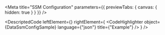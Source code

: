 
<Meta title="SSM Configuration" parameters={{ previewTabs: { canvas: { hidden: true } } }} />

<DescriptedCode
  leftElement={<DataSsmConfigDesc />}
  rightElement={
    <CodeHighlighter
      object={DataSsmConfigSample}
      language={"json"}
      title={"Example"}
    />
  }
/>
